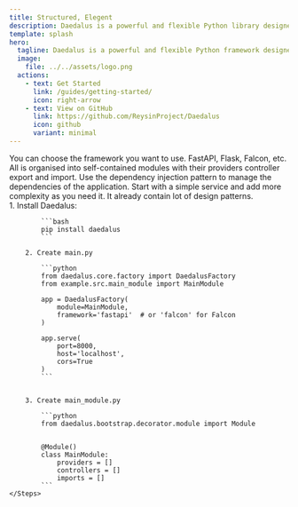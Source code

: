 ```yaml
---
title: Structured, Elegent
description: Daedalus is a powerful and flexible Python library designed to simplify the process of creating APIs. It provides a clean, modular way to integrate services, controllers, and endpoints, making it easy to build scalable and maintainable applications.
template: splash
hero:
  tagline: Daedalus is a powerful and flexible Python framework designed to simplify the process of creating APIs.
  image:
    file: ../../assets/logo.png
  actions:
    - text: Get Started
      link: /guides/getting-started/
      icon: right-arrow
    - text: View on GitHub
      link: https://github.com/ReysinProject/Daedalus
      icon: github
      variant: minimal
---
```


<Article title={"Key Features"}>
    <CardGrid>
        <Card title="Framework agnostic" icon="seti:webpack">
            You can choose the framework you want to use. FastAPI, Flask, Falcon, etc.
        </Card>
        <Card title="Modularity" icon="puzzle">
            All is organised into self-contained modules with their providers controller export and import.
        </Card>
        <Card title="Dependency Injection" icon="seti:db">
            Use the dependency injection pattern to manage the dependencies of the application.
        </Card>
        <Card title="Progressive" icon="rocket">
            Start with a simple service and add more complexity as you need it. It already contain lot of design patterns.
        </Card>
    </CardGrid>
</Article>

<Article title={"Getting Started"}>
    <Steps>
        1. Install Daedalus:

            ```bash
            pip install daedalus
            ```

        2. Create main.py

            ```python
            from daedalus.core.factory import DaedalusFactory
            from example.src.main_module import MainModule

            app = DaedalusFactory(
                module=MainModule,
                framework='fastapi'  # or 'falcon' for Falcon
            )

            app.serve(
                port=8000,
                host='localhost',
                cors=True
            )
            ```


        3. Create main_module.py

            ```python
            from daedalus.bootstrap.decorator.module import Module


            @Module()
            class MainModule:
                providers = []
                controllers = []
                imports = []
            ```
    </Steps>
</Article>
